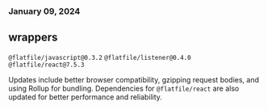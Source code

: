 ### January 09, 2024

## wrappers

`@flatfile/javascript@0.3.2`
`@flatfile/listener@0.4.0`
`@flatfile/react@7.5.3`

Updates include better browser compatibility, gzipping request bodies, and using Rollup for bundling. Dependencies for `@flatfile/react` are also updated for better performance and reliability.

